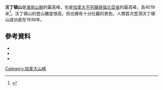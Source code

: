 {{expand|time=2015-12-18T08:46:35+00:00}}
'''沃丁頓山'''是[[海岸山脈_(北美)|海岸山脈]]的最高峰，也是[[加拿大|加拿大]][[不列顛哥倫比亞省|不列顛哥倫比亞省]]的最高峰，高4019米<ref name=bcgnis>{{Cite bcgnis|id=38556 |title=Mount Waddington|accessdate=2015-01-13}}</ref>。沃丁頓山的登山難度很高，但也擁有十分壯麗的景色。人類首次登頂沃丁頓山成功是在1936年。
==參考資料==
{{reflist}}
* {{cite book | last = Munday | first = Don | authorlink = Don Munday | title = The Unknown Mountain | publisher = Coyote Books | year = 1993 | isbn = 0-9692457-4-2}}
* {{cite book | last = Fairley | first = Bruce | authorlink = Bruce Fairley | title = The Canadian Mountaineering Anthology
  | url = https://archive.org/details/canadianmountain0000unse | publisher = Lone Pine | year = 1994 | isbn = 1-55105-041-2}}
* {{cite book | last = Scott | first = Chic | authorlink = | title = Pushing the Limits: The Story of Canadian Mountaineering
  | url = https://archive.org/details/pushinglimitssto0000scot | publisher = Rocky Mountain Books | location = Calgary | year = 2000 | isbn = 0-921102-59-3}}
[[Category:加拿大山峰|Category:加拿大山峰]]